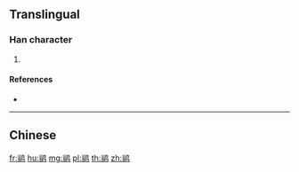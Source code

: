 {{character info/new}}
{{also|鶲}}
==Translingual==

===Han character===
{{Han char|rn=196|rad=鸟|as=10|sn=15|four=|canj=CMPYM}}

# {{defn|Han|sort=鸟10}}

====References====
* {{Han ref|kx=1505.141|hdz=74652.021|uh=9E5F|ud=40543}}

----

==Chinese==
{{zh-see|鶲}}

[[fr:鹟]]
[[hu:鹟]]
[[mg:鹟]]
[[pl:鹟]]
[[th:鹟]]
[[zh:鹟]]